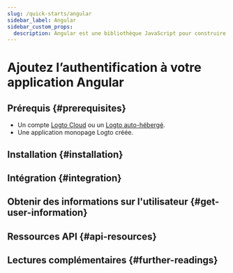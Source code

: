 ```yaml
---
slug: /quick-starts/angular
sidebar_label: Angular
sidebar_custom_props:
  description: Angular est une bibliothèque JavaScript pour construire des interfaces utilisateur.
---
```




# Ajoutez l’authentification à votre application Angular

<GuideTip />

## Prérequis \{#prerequisites}

- Un compte [Logto Cloud](https://cloud.logto.io) ou un [Logto auto-hébergé](/introduction/set-up-logto-oss).
- Une application monopage Logto créée.

## Installation \{#installation}

<Installation />

## Intégration \{#integration}

<Integration />

## Obtenir des informations sur l'utilisateur \{#get-user-information}

<GetUserInformation />

## Ressources API \{#api-resources}

<ApiResources />

## Lectures complémentaires \{#further-readings}

<FurtherReadings />
